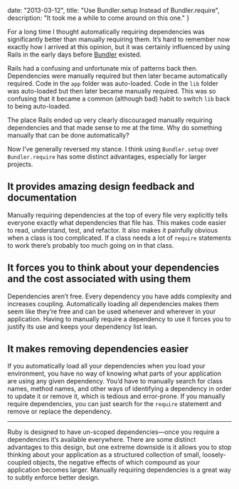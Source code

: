   date: "2013-03-12",
  title: "Use Bundler.setup Instead of Bundler.require",
  description: "It took me a while to come around on this one."
}

For a long time I thought automatically requiring dependencies was significantly better than manually requiring them. It’s hard to remember now exactly how I arrived at this opinion, but it was certainly influenced by using Rails in the early days before [Bundler][bundler] existed.

Rails had a confusing and unfortunate mix of patterns back then. Dependencies were manually required but then later became automatically required. Code in the `app` folder was auto-loaded. Code in the `lib` folder was auto-loaded but then later became manually required. This was so confusing that it became a common (although bad) habit to switch `lib` back to being auto-loaded.

The place Rails ended up very clearly discouraged manually requiring dependencies and that made sense to me at the time. Why do something manually that can be done automatically?

Now I’ve generally reversed my stance. I think using `Bundler.setup` over `Bundler.require` has some distinct advantages, especially for larger projects.

## It provides amazing design feedback and documentation

Manually requiring dependencies at the top of every file very explicitly tells everyone exactly what dependencies that file has. This makes code easier to read, understand, test, and refactor. It also makes it painfully obvious when a class is too complicated. If a class needs a lot of `require` statements to work there’s probably too much going on in that class.

## It forces you to think about your dependencies and the cost associated with using them

Dependencies aren’t free. Every dependency you have adds complexity and increases coupling. Automatically loading all dependencies makes them seem like they’re free and can be used whenever and wherever in your application. Having to manually require a dependency to use it forces you to justify its use and keeps your dependency list lean.

## It makes removing dependencies easier

If you automatically load all your dependencies when you load your environment, you have no way of knowing what parts of your application are using any given dependency. You’d have to manually search for class names, method names, and other ways of identifying a dependency in order to update it or remove it, which is tedious and error-prone. If you manually require dependencies, you can just search for the `require` statement and remove or replace the dependency.

---

Ruby is designed to have un-scoped dependencies—once you require a dependencies it’s available everywhere. There are some distinct advantages to this design, but one extreme downside is it allows you to stop thinking about your application as a structured collection of small, loosely-coupled objects, the negative effects of which compound as your application becomes larger. Manually requiring dependencies is a great way to subtly enforce better design.

[bundler]: http://gembundler.org
